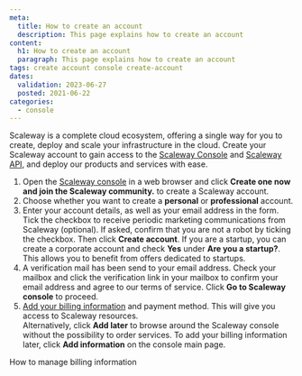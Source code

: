 ```yaml
---
meta:
  title: How to create an account
  description: This page explains how to create an account
content:
  h1: How to create an account
  paragraph: This page explains how to create an account
tags: create account console create-account 
dates:
  validation: 2023-06-27
  posted: 2021-06-22
categories:
  - console
---
```


Scaleway is a complete cloud ecosystem, offering a single way for you to create, deploy and scale your infrastructure in the cloud. Create your Scaleway account to gain access to the [Scaleway Console](/console/my-account/concepts/#console) and [Scaleway API](https://www.scaleway.com/en/developers/api/), and deploy our products and services with ease.

1. Open the [Scaleway console](https://console.scaleway.com/) in a web browser and click **Create one now and join the Scaleway community.** to create a Scaleway account.
2. Choose whether you want to create a **personal** or **professional** account.
3. Enter your account details, as well as your email address in the form. Tick the checkbox to receive periodic marketing communications from Scaleway (optional). If asked, confirm that you are not a robot by ticking the checkbox. Then click **Create account**.
    <Message type="note">
      If you are a startup, you can create a corporate account and check **Yes** under **Are you a startup?**. This allows you to benefit from offers dedicated to startups.
    </Message>
4. A verification mail has been send to your email address. Check your mailbox and click the verification link in your mailbox to confirm your email address and agree to our terms of service. Click **Go to Scaleway console** to proceed.
5. [Add your billing information](/console/my-account/how-to/manage-billing-information/#how-to-add-a-payment-method) and payment method. This will give you access to Scaleway resources.<br />
    Alternatively, click **Add later** to browse around the Scaleway console without the possibility to order services. To add your billing information later, click **Add information** on the console main page.

<Navigation title="See Also">
  <NextButton to="/console/my-account/how-to/manage-billing-information">How to manage billing information</NextButton>
</Navigation>
